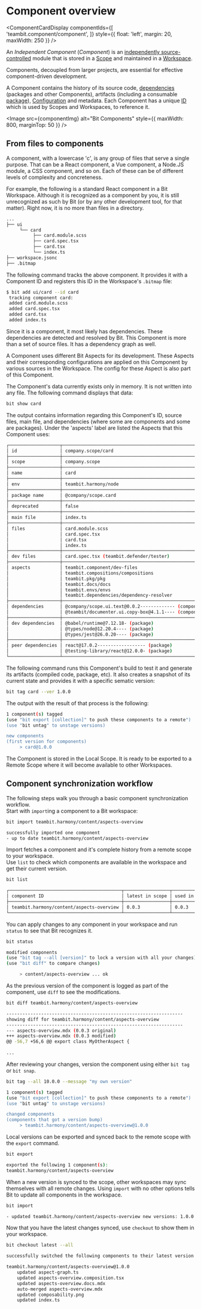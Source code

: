 
# Component overview

<ComponentCardDisplay componentIds={[
  'teambit.component/component',
]} style={{ float: 'left', margin: 20, maxWidth: 250 }} />

An _Independent Component_ (_Component_) is an [independently source-controlled](/components/component-objects) module that is stored in a [Scope](/scope/scope-overview) and maintained in a [Workspace](/workspace/workspace-overview).

Components, decoupled from larger projects, are essential for effective component-driven development.

A Component contains the history of its source code, [dependencies](/dependencies/dependencies-overview) (packages and other Components), artifacts (including a consumable [package](/packages/packages-overview)), [Configuration](/components/component-config) and metadata.
Each Component has a unique [ID](/components/component-id) which is used by Scopes and Workspaces, to reference it.

<Image src={componentImg} alt="Bit Components" style={{ maxWidth: 800, marginTop: 50 }} />

## From files to components

A component, with a lowercase 'c', is any group of files that serve a single purpose.
That can be a React component, a Vue component, a Node.JS module, a CSS component, and so on. Each of these can be of different levels of complexity and concreteness.

For example, the following is a standard React component in a Bit Workspace. Although it is recognized as a component by you, it is still unrecognized as such by Bit (or by any other development tool, for that matter).
Right now, it is no more than files in a directory.

```bash
...
├── ui
     └── card
          ├── card.module.scss
          ├── card.spec.tsx
          ├── card.tsx
          └── index.ts
├── workspace.jsonc
├── .bitmap
```

The following command tracks the above component. It provides it with a Component ID and registers this ID in the Workspace's `.bitmap` file:

```bash
$ bit add ui/card --id card
 tracking component card:
 added card.module.scss
 added card.spec.tsx
 added card.tsx
 added index.ts
```

Since it is a component, it most likely has dependencies. These dependencies are detected and resolved by Bit. This Component is more than a set of source files. It has a dependency graph as well.

A Component uses different Bit Aspects for its development. These Aspects and their corresponding configurations are applied on this Component by various sources in the Workspace. The config for these Aspect is also part of this Component.

The Component's data currently exists only in memory. It is not written into any file. The following command displays that data:

```bash
bit show card
```

The output contains information regarding this Component's ID, source files, main file, and dependencies (where some are components and some are packages). Under the 'aspects' label are listed the Aspects that this Component uses:

```bash
┌───────────────────┬──────────────────────────────────────────────────────────┐
│ id                │ company.scope/card                                       │
├───────────────────┼──────────────────────────────────────────────────────────┤
│ scope             │ company.scope                                            │
├───────────────────┼──────────────────────────────────────────────────────────┤
│ name              │ card                                                     │
├───────────────────┼──────────────────────────────────────────────────────────┤
│ env               │ teambit.harmony/node                                     │
├───────────────────┼──────────────────────────────────────────────────────────┤
│ package name      │ @company/scope.card                                      │
├───────────────────┼──────────────────────────────────────────────────────────┤
│ deprecated        │ false                                                    │
├───────────────────┼──────────────────────────────────────────────────────────┤
│ main file         │ index.ts                                                 │
├───────────────────┼──────────────────────────────────────────────────────────┤
│ files             │ card.module.scss                                         │
│                   │ card.spec.tsx                                            │
│                   │ card.tsx                                                 │
│                   │ index.ts                                                 │
├───────────────────┼──────────────────────────────────────────────────────────┤
│ dev files         │ card.spec.tsx (teambit.defender/tester)                  │
├───────────────────┼──────────────────────────────────────────────────────────┤
│ aspects           │ teambit.component/dev-files                              │
│                   │ teambit.compositions/compositions                        │
│                   │ teambit.pkg/pkg                                          │
│                   │ teambit.docs/docs                                        │
│                   │ teambit.envs/envs                                        │
│                   │ teambit.dependencies/dependency-resolver                 │
├───────────────────┼──────────────────────────────────────────────────────────┤
│ dependencies      │ @company/scope.ui.text@0.0.2------------- (component)    │
│                   │ @teambit/documenter.ui.copy-box@4.1.1---- (component)    │
├───────────────────┼──────────────────────────────────────────────────────────┤
│ dev dependencies  │ @babel/runtime@7.12.18- (package)                        │
│                   │ @types/node@12.20.4---- (package)                        │
│                   │ @types/jest@26.0.20---- (package)                        │
├───────────────────┼──────────────────────────────────────────────────────────┤
│ peer dependencies │ react@17.0.2------------------ (package)                 │
│                   │ @testing-library/react@12.0.0- (package)                 │
└───────────────────┴──────────────────────────────────────────────────────────┘
```

The following command runs this Component's build to test it and generate its artifacts (compiled code, package, etc).
It also creates a snapshot of its current state and provides it with a specific sematic version:

```bash
bit tag card --ver 1.0.0
```

The output with the result of that process is the following:

```bash
1 component(s) tagged
(use "bit export [collection]" to push these components to a remote")
(use "bit untag" to unstage versions)

new components
(first version for components)
     > card@1.0.0
```

The Component is stored in the Local Scope. It is ready to be exported to a Remote Scope where it will become available to other Workspaces.

## Component synchronization workflow

The following steps walk you through a basic component synchronization workflow.  
Start with `import`ing a component to a Bit workspace:

```bash
bit import teambit.harmony/content/aspects-overview
```

```bash
successfully imported one component
- up to date teambit.harmony/content/aspects-overview   
```

Import fetches a component and it's complete history from a remote scope to your workspace.  
Use `list` to check which components are available in the workspace and get their current version.

```bash
bit list
```

```bash
┌──────────────────────────────────────────┬─────────────────┬───────────────────┐
│ component ID                             │ latest in scope │ used in workspace │
├──────────────────────────────────────────┼─────────────────┼───────────────────┤
│ teambit.harmony/content/aspects-overview │ 0.0.3           │ 0.0.3             │
└──────────────────────────────────────────┴─────────────────┴───────────────────┘
```

You can apply changes to any component in your workspace and run `status` to see that Bit recognizes it.

```bash
bit status
```

```bash
modified components
(use "bit tag --all [version]" to lock a version with all your changes)
(use "bit diff" to compare changes)

     > content/aspects-overview ... ok
```

As the previous version of the component is logged as part of the component, use `diff` to see the modifications.

```bash
bit diff teambit.harmony/content/aspects-overview
```

```bash
------------------------------------------------------------------
showing diff for teambit.harmony/content/aspects-overview
------------------------------------------------------------------
--- aspects-overview.mdx (0.0.3 original)
+++ aspects-overview.mdx (0.0.3 modified)
@@ -56,7 +56,6 @@ export class MyOtherAspect {
 
...
```

After reviewing your changes, version the component using either `bit tag` or `bit snap`.

```bash
bit tag --all 10.0.0 --message "my own version"
```

```bash
1 component(s) tagged
(use "bit export [collection]" to push these components to a remote")
(use "bit untag" to unstage versions)

changed components
(components that got a version bump)
     > teambit.harmony/content/aspects-overview@1.0.0
```

Local versions can be exported and synced back to the remote scope with the `export` command.

```bash
bit export
```

```bash
exported the following 1 component(s):
teambit.harmony/content/aspects-overview
```

When a new version is synced to the scope, other workspaces may sync themselves with all remote changes. Using `import` with no other options tells Bit to update all components in the workspace.

```bash
bit import
```

```bash
- updated teambit.harmony/content/aspects-overview new versions: 1.0.0  
```

Now that you have the latest changes synced, use `checkout` to show them in your workspace.

```bash
bit checkout latest --all
```

```bash
successfully switched the following components to their latest version

teambit.harmony/content/aspects-overview@1.0.0
    updated aspect-graph.ts 
    updated aspects-overview.composition.tsx 
    updated aspects-overview.docs.mdx 
    auto-merged aspects-overview.mdx 
    updated composability.png 
    updated index.ts 
```
